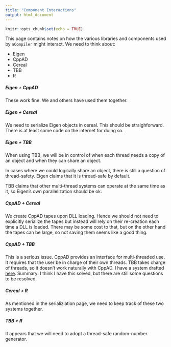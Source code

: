 ```yaml
---
title: "Component Interactions"
output: html_document
---
```


```r
knitr::opts_chunk$set(echo = TRUE)
```

This page contains notes on how the various libraries and components used by `nCompiler` might interact. We need to think about:

- Eigen
- CppAD
- Cereal
- TBB
- R

##### Eigen + CppAD

These work fine.  We and others have used them together.

##### Eigen + Cereal

We need to serialize Eigen objects in cereal.  This should be straighforward. There is at least some code on the internet for doing so.

##### Eigen + TBB

When using TBB, we will be in control of when each thread needs a copy of an object and when they can share an object.

In cases where we could logically share an object, there is still a question of thread-safety.  Eigen claims that it is thread-safe by default.

TBB claims that other multi-thread systems can operate at the same time as it, so Eigen's own parallelization should be ok.

##### CppAD + Cereal

We create CppAD tapes upon DLL loading.  Hence we should not need to explicitly serialize the tapes but instead will rely on their re-creation each time a DLL is loaded.  There may be some cost to that, but on the other hand the tapes can be large, so not saving them seems like a good thing.

##### CppAD + TBB

This is a serious issue.  CppAD provides an interface for multi-threaded use.  It requires that the user be in charge of their own threads.  TBB takes charge of threads, so it doesn't work naturally with CppAD.  I have a system drafted [here](https://github.com/perrydv/TBB4CppAD).   Summary: I think I have this solved, but there are still some questions to be resolved.

##### Cereal + R

As mentioned in the serializiation page, we need to keep track of these two systems together.

##### TBB + R

It appears that we will need to adopt a thread-safe random-number generator.
